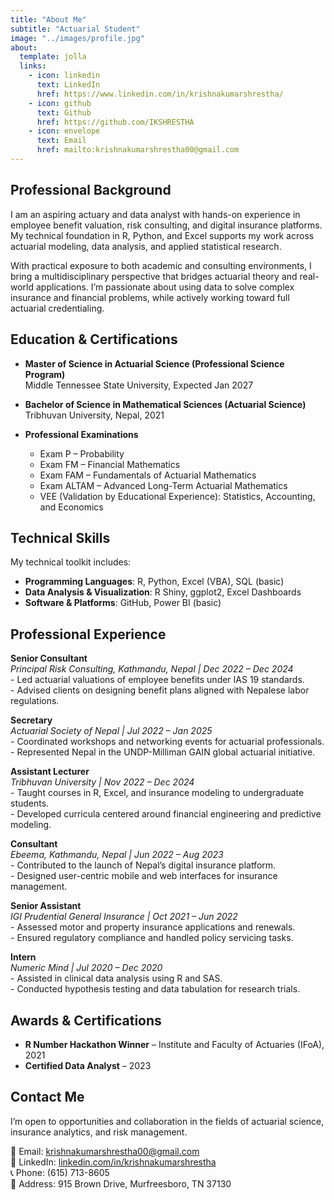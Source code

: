 ```yaml
---
title: "About Me"
subtitle: "Actuarial Student"
image: "../images/profile.jpg"
about:
  template: jolla
  links:
    - icon: linkedin
      text: LinkedIn
      href: https://www.linkedin.com/in/krishnakumarshrestha/
    - icon: github
      text: Github
      href: https://github.com/IKSHRESTHA
    - icon: envelope
      text: Email
      href: mailto:krishnakumarshrestha00@gmail.com
---
```


## Professional Background

I am an aspiring actuary and data analyst with hands-on experience in employee benefit valuation, risk consulting, and digital insurance platforms. My technical foundation in R, Python, and Excel supports my work across actuarial modeling, data analysis, and applied statistical research. 

With practical exposure to both academic and consulting environments, I bring a multidisciplinary perspective that bridges actuarial theory and real-world applications. I’m passionate about using data to solve complex insurance and financial problems, while actively working toward full actuarial credentialing.

## Education & Certifications

- **Master of Science in Actuarial Science (Professional Science Program)**  
  Middle Tennessee State University, Expected Jan 2027

- **Bachelor of Science in Mathematical Sciences (Actuarial Science)**  
  Tribhuvan University, Nepal, 2021

- **Professional Examinations**  
  - Exam P – Probability  
  - Exam FM – Financial Mathematics  
  - Exam FAM – Fundamentals of Actuarial Mathematics  
  - Exam ALTAM – Advanced Long-Term Actuarial Mathematics  
  - VEE (Validation by Educational Experience): Statistics, Accounting, and Economics

## Technical Skills

My technical toolkit includes:

- **Programming Languages**: R, Python, Excel (VBA), SQL (basic)
- **Data Analysis & Visualization**: R Shiny, ggplot2, Excel Dashboards
- **Software & Platforms**: GitHub, Power BI (basic)

## Professional Experience

**Senior Consultant**  
*Principal Risk Consulting, Kathmandu, Nepal | Dec 2022 – Dec 2024*  
- Led actuarial valuations of employee benefits under IAS 19 standards.  
- Advised clients on designing benefit plans aligned with Nepalese labor regulations.

**Secretary**  
*Actuarial Society of Nepal | Jul 2022 – Jan 2025*  
- Coordinated workshops and networking events for actuarial professionals.  
- Represented Nepal in the UNDP-Milliman GAIN global actuarial initiative.

**Assistant Lecturer**  
*Tribhuvan University | Nov 2022 – Dec 2024*  
- Taught courses in R, Excel, and insurance modeling to undergraduate students.  
- Developed curricula centered around financial engineering and predictive modeling.

**Consultant**  
*Ebeema, Kathmandu, Nepal | Jun 2022 – Aug 2023*  
- Contributed to the launch of Nepal’s digital insurance platform.  
- Designed user-centric mobile and web interfaces for insurance management.

**Senior Assistant**  
*IGI Prudential General Insurance | Oct 2021 – Jun 2022*  
- Assessed motor and property insurance applications and renewals.  
- Ensured regulatory compliance and handled policy servicing tasks.

**Intern**  
*Numeric Mind | Jul 2020 – Dec 2020*  
- Assisted in clinical data analysis using R and SAS.  
- Conducted hypothesis testing and data tabulation for research trials.



## Awards & Certifications

- **R Number Hackathon Winner** – Institute and Faculty of Actuaries (IFoA), 2021  
- **Certified Data Analyst** – 2023  

## Contact Me

I’m open to opportunities and collaboration in the fields of actuarial science, insurance analytics, and risk management.  

📧 Email: [krishnakumarshrestha00@gmail.com](mailto:krishnakumarshrestha00@gmail.com)  
🔗 LinkedIn: [linkedin.com/in/krishnakumarshrestha](https://linkedin.com/in/krishnakumarshrestha)  
📞 Phone: (615) 713-8605  
📍 Address: 915 Brown Drive, Murfreesboro, TN 37130

